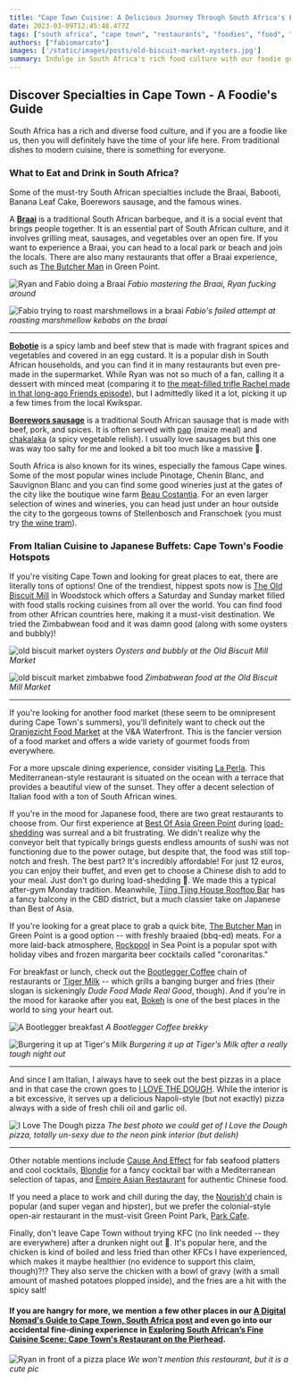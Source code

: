 ```yaml
---
title: "Cape Town Cuisine: A Delicious Journey Through South Africa's Foodie Capital"
date: 2023-03-09T12:45:48.477Z
tags: ["south africa", "cape town", "restaurants", "foodies", "food", "travel", "culinary scene", "africa"]
authors: ["fabiomarcato"]
images: ['/static/images/posts/old-biscuit-market-oysters.jpg']
summary: Indulge in South Africa's rich food culture with our foodie guide to Cape Town. From traditional Braai to exotic Banana Leaf Cake, there's something for everyone. Discover top restaurants, food markets and specialties including Babooti, Boerewors sausage, and the famous Cape wines. Join us on a culinary adventure through the Mother City's diverse cuisine scene.
---
```


## Discover Specialties in Cape Town - A Foodie's Guide

South Africa has a rich and diverse food culture, and if you are a foodie like us, then you will definitely have the time of your life here. From traditional dishes to modern cuisine, there is something for everyone. 

<GoogleMap id="1SUet7jbTvni8ZbAPMuDzrv6LRlp_NDk" />

### What to Eat and Drink in South Africa?

Some of the must-try South African specialties include the Braai, Babooti, Banana Leaf Cake, Boerewors sausage, and the famous wines.

A [**Braai**](https://www.trafalgar.com/real-word/ultimate-guide-south-african-braai/) is a traditional South African barbeque, and it is a social event that brings people together. It is an essential part of South African culture, and it involves grilling meat, sausages, and vegetables over an open fire. If you want to experience a Braai, you can head to a local park or beach and join the locals. There are also many restaurants that offer a Braai experience, such as [The Butcher Man](https://www.thebutcherman.co.za/) in Green Point.

![Ryan and Fabio doing a Braai](https://res.cloudinary.com/dx4cuted1/image/upload/v1678371000/south%20africa/cape%20town/restaurants/ryan-and-fabio-braai_iwfhs6.jpg)
*Fabio mastering the Braai, Ryan fucking around*

![Fabio trying to roast marshmellows in a braai](https://res.cloudinary.com/dx4cuted1/image/upload/v1678371000/south%20africa/cape%20town/restaurants/fabio-mastering-the-braai_cmeeq8.jpg)
*Fabio's failed attempt at roasting marshmellow kebabs on the braai*

---

[**Bobotie**](https://tasteoftheplace.com/bobotie/) is a spicy lamb and beef stew that is made with fragrant spices and vegetables and covered in an egg custard. It is a popular dish in South African households, and you can find it in many restaurants but even pre-made in the supermarket. While Ryan was not so much of a fan, calling it a dessert with minced meat (comparing it to [the meat-filled trifle Rachel made in that long-ago Friends episode](https://www.today.com/food/friends-meat-trifle-episode-how-it-came-be-t162071)), but I admittedly liked it a lot, picking it up a few times from the local Kwikspar.  

[**Boerewors sausage**](https://www.curiouscuisiniere.com/boerewors/) is a traditional South African sausage that is made with beef, pork, and spices. It is often served with [pap](https://en.wikipedia.org/wiki/Ugali#:~:text=Pap%20%2F%CB%88p%CA%8Cp,meal%20(coarsely%20ground%20maize).) (maize meal) and [chakalaka](https://www.africanbites.com/chakalaka/) (a spicy vegetable relish). I usually love sausages but this one was way too salty for me and looked a bit too much like a massive 💩.

South Africa is also known for its wines, especially the famous Cape wines. Some of the most popular wines include Pinotage, Chenin Blanc, and Sauvignon Blanc and you can find some good wineries just at the gates of the city like the boutique wine farm [Beau Costantia](https://www.beauconstantia.com/). For an even larger selection of wines and wineries, you can head just under an hour outside the city to the gorgeous towns of Stellenbosch and Franschoek (you must try [the wine tram](https://www.getyourguide.com/cape-town-l103/from-cape-town-franschhoek-wine-tram-hop-on-hop-off-t173274/?partner_id=8DDMSUV&utm_medium=online_publisher&placement=content-middle&cmp=franschoek_wine_tram)).

### From Italian Cuisine to Japanese Buffets: Cape Town's Foodie Hotspots

If you're visiting Cape Town and looking for great places to eat, there are literally tons of options! One of the trendiest, hippest spots now is [The Old Biscuit Mill](https://theoldbiscuitmill.co.za/) in Woodstock which offers a Saturday and Sunday market filled with food stalls rocking cuisines from all over the world. You can find food from other African countries here, making it a must-visit destination. We tried the Zimbabwean food and it was damn good (along with some oysters and bubbly)! 

![old biscuit market oysters](https://res.cloudinary.com/dx4cuted1/image/upload/v1678371000/south%20africa/cape%20town/restaurants/old-biscuit-market-oysters_mqgeme.jpg)
*Oysters and bubbly at the Old Biscuit Mill Market*

![old biscuit market zimbabwe food](https://res.cloudinary.com/dx4cuted1/image/upload/v1678371000/south%20africa/cape%20town/restaurants/old-biscuit-market-zimbabwean-food_jbf3d7.jpg)
*Zimbabwean food at the Old Biscuit Mill Market*

---

If you're looking for another food market (these seem to be omnipresent during Cape Town's summers), you'll definitely want to check out the [Oranjezicht Food Market](https://ozcf.co.za/market-day/) at the V&A Waterfront. This is the fancier version of a food market and offers a wide variety of gourmet foods from everywhere.

For a more upscale dining experience, consider visiting [La Perla](https://laperla.co.za/). This Mediterranean-style restaurant is situated on the ocean with a terrace that provides a beautiful view of the sunset. They offer a decent selection of Italian food with a ton of South African wines.

If you're in the mood for Japanese food, there are two great restaurants to choose from. Our first experience at [Best Of Asia Green Point](https://www.facebook.com/people/Best-of-Asia-Green-Point/100064042293420/?paipv=0&eav=AfbKZrjPP6m7djFMB-AQfqCkGuOulqk9XRZ99xgBHXPuIaGnMCOGvfWzUtD8-Xx8Zrs&_rdr) during [load-shedding](https://thefabryk.com/top-10-tips-for-digital-nomads-cape-town) was surreal and a bit frustrating. We didn't realize why the conveyor belt that typically brings guests endless amounts of sushi was not functioning due to the power outage, but despite that, the food was still top-notch and fresh. The best part? It's incredibly affordable! For just 12 euros, you can enjoy their buffet, and even get to choose a Chinese dish to add to your meal. Just don't go during load-shedding 🤣. We made this a typical after-gym Monday tradition. Meanwhile, [Tjing Tjing House Rooftop Bar](https://www.tjingtjing.co.za/rooftop-2/) has a fancy balcony in the CBD district, but a much classier take on Japanese than Best of Asia.

If you're looking for a great place to grab a quick bite, [The Butcher Man](https://www.thebutcherman.co.za/) in Green Point is a good option -- with freshly braaied (bbq-ed) meats. For a more laid-back atmosphere, [Rockpool](https://www.rockpoolct.co.za/) in Sea Point is a popular spot with holiday vibes and frozen margarita beer cocktails called "coronaritas."

For breakfast or lunch, check out the [Bootlegger Coffee](https://www.bootlegger.coffee/) chain of restaurants or [Tiger Milk](https://tigersmilk.co.za/) -- which grills a banging burger and fries (their slogan is sickeningly *Dude Food Made Real Good*, though). And if you're in the mood for karaoke after you eat, [Bokeh](https://www.bokehfestival.co.za/) is one of the best places in the world to sing your heart out.

![A Bootlegger breakfast](https://res.cloudinary.com/dx4cuted1/image/upload/v1678371008/south%20africa/cape%20town/restaurants/bootlegger-coffee-breakfast_or39sp.jpg)
*A Bootlegger Coffee brekky*

![Burgering it up at Tiger's Milk](https://res.cloudinary.com/dx4cuted1/image/upload/v1678371002/south%20africa/cape%20town/restaurants/burgers-tigers-milk_jplbfi.jpg)
*Burgering it up at Tiger's Milk after a really tough night out*

---

And since I am Italian, I always have to seek out the best pizzas in a place and in that case the crown goes to [I LOVE THE DOUGH](https://www.ilovethedough.co.za/). While the interior is a bit excessive, it serves up a delicious Napoli-style (but not exactly) pizza always with a side of fresh chili oil and garlic oil. 

![I Love The Dough pizza](https://res.cloudinary.com/dx4cuted1/image/upload/v1678371000/south%20africa/cape%20town/restaurants/pizza-i-love-dough_aztyap.jpg)
*The best photo we could get of I Love the Dough pizza, totally un-sexy due to the neon pink interior (but delish)*

---

Other notable mentions include [Cause And Effect](https://causeandeffect.co.za/) for fab seafood platters and cool cocktails, [Blondie](https://www.blondie.bar/) for a fancy cocktail bar with a Mediterranean selection of tapas, and [Empire Asian Restaurant](https://www.tripadvisor.com/Restaurant_Review-g312659-d3684608-Reviews-Empire_Asian_Restaurant-Cape_Town_Central_Western_Cape.html) for authentic Chinese food.

If you need a place to work and chill during the day, the [Nourish'd](https://nourishd.co.za/) chain is popular (and super vegan and hipster), but we prefer the colonial-style open-air restaurant in the must-visit Green Point Park, [Park Cafe](https://parkcafect.co.za/).

Finally, don't leave Cape Town without trying KFC (no link needed -- they are everywhere) after a drunken night out 🤣. It's popular here, and the chicken is kind of boiled and less fried than other KFCs I have experienced, which makes it maybe healthier (no evidence to support this claim, though)?!? They also serve the chicken with a bowl of gravy (with a small amount of mashed potatoes plopped inside), and the fries are a hit with the spicy salt!

#### If you are hangry for more, we mention a few other places in our [A Digital Nomad's Guide to Cape Town, South Africa post](https://thefabryk.com/blog/top-10-tips-for-digital-nomads-cape-town) and even go into our accidental fine-dining experience in [Exploring South African’s Fine Cuisine Scene: Cape Town's Restaurant on the Pierhead](https://thefabryk.com/blog/fine-dining-experience-cape-town-south-africa).

![Ryan in front of a pizza place](https://res.cloudinary.com/dx4cuted1/image/upload/v1678371411/south%20africa/cape%20town/restaurants/ryan-restaurant_o9ejqu.jpg)
*We won't mention this restaurant, but it is a cute pic*